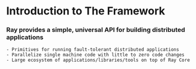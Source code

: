 # Introduction to The Framework

### Ray provides a simple, universal API for building distributed **applications**
    - Primitives for running fault-tolerant distributed applications
    - Parallelize single machine code with little to zero code changes
    - Large ecosystem of applications/libraries/tools on top of Ray Core